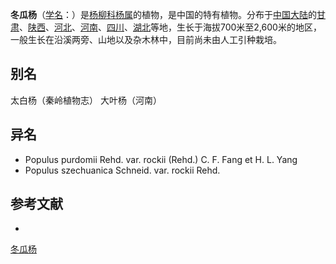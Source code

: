 {{Speciesbox
| name = 冬瓜杨
| status = 
| status_system = 
| image =
| genus = Populus
| species = purdomii
| authority = Rehd.
| subdivision_ranks =[[变种|变种]]
| subdivision =
* 冬瓜杨 ''P. p.'' var. ''purdomii''
* [[光皮冬瓜杨|光皮冬瓜杨]] ''P. p.'' var. ''rockii''
}}

'''冬瓜杨'''（[[学名|学名]]：{{lang|la|''Populus purdomii''}}）是[[杨柳科|杨柳科]][[杨属|杨属]]的植物，是中国的特有植物。分布于[[中国大陆|中国大陆]]的[[甘肃|甘肃]]、[[陕西|陕西]]、[[河北|河北]]、[[河南|河南]]、[[四川|四川]]、[[湖北|湖北]]等地，生长于海拔700米至2,600米的地区，一般生长在沿溪两旁、山地以及杂木林中，目前尚未由人工引种栽培。

== 别名 ==
太白杨（秦岭植物志） 大叶杨（河南）

== 异名 ==
* Populus purdomii Rehd. var. rockii (Rehd.) C. F. Fang et H. L. Yang
* Populus szechuanica Schneid. var. rockii Rehd.

== 参考文献 ==
<div class="references-small">
* {{cite web| url =http://www.bioinfo.cn/db05/KmzwSpecies.php?action=view&id=20339| title =冬瓜杨（原变种）| work =《中国高等植物数据库全库》| publisher =中国科学院微生物研究所| author =昆明植物研究所| accessdate =2009-02-25| deadurl =yes| archiveurl =https://web.archive.org/web/20160305012217/http://www.bioinfo.cn/db05/KmzwSpecies.php?action=view&id=20339| archivedate =2016-03-05}}
</div>
{{Taxonbar|from=Q10895223}}

[[Category:杨属|冬瓜杨]]


{{植物小作品}}